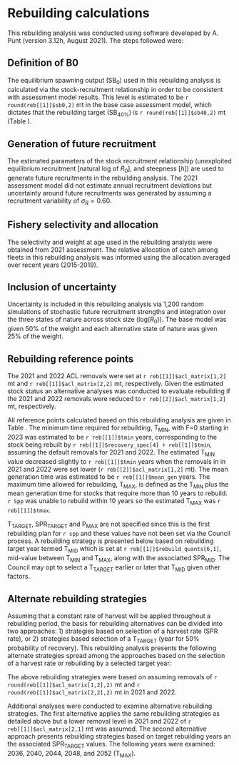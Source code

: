 # Rebuilding calculations

This rebuilding analysis was conducted using software developed by A. Punt (version 3.12h, August 2021). The steps followed were: 

\begin{itemize}
	\item Define how virgin spawning output ($\text{SB}_0$) will be calculated. 
	\item Define how future recruitment will be generated. 
	\item Define the fishery selectivity and allocation to be applied during rebuilding. 
	\item Decide how to include uncertainty in input parameters from the stock assessment in the rebuilding analysis. 
	\item Calculate rebuilding reference points from the most current assessment results 
	\begin{itemize}
		\item Calculate the projected year in which the stock would rebuild with a 50$\%$ probability if all future fishing mortality was eliminated ($\text{T}_\text{F}$=0).
		\item  Calculate the projected year for a 50$\%$ probability of rebuilding from the year in which the stock was first declared overfished ($\text{T}_\text{MIN}$). 
		\item Calculate the mean generation time. 
		\item Calculate the maximum allowable rebuilding time ($\text{T}_\text{MAX}$). 
	\end{itemize}
	\item Identification and analysis of alternative harvest strategies for rebuilding. 
\end{itemize}

## Definition of B0

The equilibrium spawning output ($\text{SB}_0$) used in this rebuilding analysis is calculated via the stock-recruitment relationship in order to be consistent with assessment model results. This level is estimated to be `r round(reb[[1]]$sb0,2)` mt in the base case assessment model, which dictates that the rebuilding target ($\text{SB}_{40\%}$) is `r round(reb[[1]]$sb40,2)` mt (Table \ref{tab:ref-points}). 

## Generation of future recruitment

The estimated parameters of the stock recruitment relationship (unexploited equilibrium recruitment [natural log of $R_0$], and steepness [$h$]) are used to generate future recruitments in the rebuilding analysis.  The 2021 assessment model did not estimate annual recruitment deviations but uncertainty around future recruitments was generated by assuming a recruitment variability of $\sigma_R = 0.60$.

## Fishery selectivity and allocation

The selectivity and weight at age used in the rebuilding analysis were obtained from 2021 assessment. The relative allocation of catch among fleets in this rebuilding analysis was informed using the allocation averaged over recent years (2015-2019).

## Inclusion of uncertainty

Uncertainty is included in this rebuilding analysis via 1,200 random simulations of stochastic future recruitment strengths and integration over the three states of nature across stock size (log($R_0$)). The base model was given 50% of the weight and each alternative state of nature was given 25% of the weight. 

## Rebuilding reference points

The 2021 and 2022 ACL removals were set at `r reb[[1]]$acl_matrix[1,2]` mt and `r reb[[1]]$acl_matrix[2,2]` mt, respectively. Given the estimated stock status an alternative analyses was conducted to evaluate rebuilding if the 2021 and 2022 removals were reduced to  `r reb[[2]]$acl_matrix[1,2]` mt, respectively. 

All reference points calculated based on this rebuilding analysis are given in Table \ref{tab:ref-points}. The minimum time required for rebuilding, $\text{T}_\text{MIN}$, with F=0 starting in 2023 was estimated to be `r reb[[1]]$tmin ` years, corresponding to the stock being rebuilt by `r reb[[1]]$recovery_spec[4] + reb[[1]]$tmin `, assuming the default removals for 2021 and 2022.  The estimated $\text{T}_\text{MIN}$ value decreased slightly to `r reb[[1]]$tmin ` years when the removals in in 2021 and 2022 were set lower (`r reb[[2]]$acl_matrix[1,2]` mt).  The mean generation time was estimated to be `r reb[[1]]$mean_gen ` years. The maximum time allowed for rebuilding, $\text{T}_\text{MAX}$, is defined as the $\text{T}_\text{MIN}$ plus the mean generation time for stocks that require more than 10 years to rebuild.  `r Spp` was unable to rebuild within 10 years so the estimated $\text{T}_\text{MAX}$ was `r reb[[1]]$tmax `. 

$\text{T}_\text{TARGET}$, $\text{SPR}_\text{TARGET}$ and $\text{P}_\text{MAX}$ are not specified since this is the first rebuilding plan for `r spp` and these values have not been set via the Council process. A rebuilding strategy is presented below based on rebuilding target year termed $\text{T}_\text{MID}$ which is set at `r reb[[1]]$rebuild_quants[6,1]`, mid-value between $\text{T}_\text{MIN}$ and $\text{T}_\text{MAX}$, along with the associatted $\text{SPR}_\text{MID}$. The Council may opt to select a $\text{T}_\text{TARGET}$ earlier or later that $\text{T}_\text{MID}$ given other factors.

## Alternate rebuilding strategies

Assuming that a constant rate of harvest will be applied throughout a rebuilding period, the basis for rebuilding alternatives can be divided into two approaches: 1) strategies based on selection of a harvest rate (SPR rate), or 2) strategies based selection of a $\text{T}_\text{TARGET}$ (year for 50% probability of recovery). This rebuilding analysis presents the following alternate strategies spread among the approaches based on the selection of a harvest rate or rebuilding by a selected target year:  

\begin{itemize}
	\item Apply a range of SPR values: 0.55, 0.60, 0.65, 0.70, and 0.75 
	\item Eliminate all harvest beginning in the next management cycle, 2023 (i.e., estimate $\text{T}_\text{F} = 0$).
	\item Apply the harvest rate that is estimated to lead to a 50$\%$ probability of recovery by $\text{T}_\text{MID}$ 
	\item Apply the ACL based on the 40:10 harvest control rule.
	\item Apply the ABC with time-varying $\sigma$.
\end{itemize}

The above rebuilding strategies were based on assuming removals of `r round(reb[[1]]$acl_matrix[1,2],2)` mt and `r round(reb[[1]]$acl_matrix[2,2],2)` mt in 2021 and 2022. 

Additional analyses were conducted to examine alternative rebuilding strategies. The first alternative applies the same rebuilding strategies as detailed above but a lower removal level in 2021 and 2022 of `r reb[[1]]$acl_matrix[2,1]` mt was assumed. The second alternative approach presents rebuilding strategies based on target rebuilding years an the associated $\text{SPR}_\text{TARGET}$ values.  The following years were examined:  2036, 2040, 2044, 2048, and 2052 ($\text{T}_\text{MAX}$). 